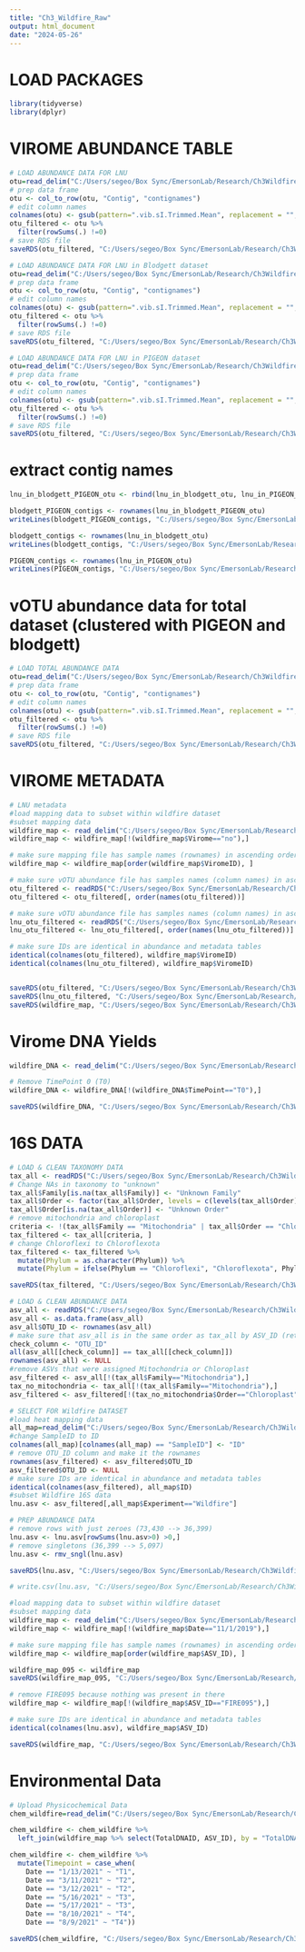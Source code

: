 ---
title: "Ch3_Wildfire_Raw"
output: html_document
date: "2024-05-26"
---

# LOAD PACKAGES
```{r}
library(tidyverse)
library(dplyr)
```

# VIROME ABUNDANCE TABLE
```{r}
# LOAD ABUNDANCE DATA FOR LNU
otu=read_delim("C:/Users/segeo/Box Sync/EmersonLab/Research/Ch3Wildfire/R_Figures/input data/all.good.75.tmean.tsv", delim = "\t", col_names = TRUE)
# prep data frame
otu <- col_to_row(otu, "Contig", "contignames")
# edit column names 
colnames(otu) <- gsub(pattern=".vib.sI.Trimmed.Mean", replacement = "", x=colnames(otu))
otu_filtered <- otu %>%
  filter(rowSums(.) !=0)
# save RDS file
saveRDS(otu_filtered, "C:/Users/segeo/Box Sync/EmersonLab/Research/Ch3Wildfire/R_Figures/rds/lnu_otu.RDS")
```

```{r}
# LOAD ABUNDANCE DATA FOR LNU in Blodgett dataset
otu=read_delim("C:/Users/segeo/Box Sync/EmersonLab/Research/Ch3Wildfire/R_Figures/input data/LNU.in.Blodgett.75.tmean.tsv", delim = "\t", col_names = TRUE)
# prep data frame
otu <- col_to_row(otu, "Contig", "contignames")
# edit column names 
colnames(otu) <- gsub(pattern=".vib.sI.Trimmed.Mean", replacement = "", x=colnames(otu))
otu_filtered <- otu %>%
  filter(rowSums(.) !=0)
# save RDS file
saveRDS(otu_filtered, "C:/Users/segeo/Box Sync/EmersonLab/Research/Ch3Wildfire/R_Figures/rds/lnu_in_blodgett_otu.RDS")
```

```{r}
# LOAD ABUNDANCE DATA FOR LNU in PIGEON dataset
otu=read_delim("C:/Users/segeo/Box Sync/EmersonLab/Research/Ch3Wildfire/R_Figures/input data/LNU.in.PIGEON.75.tmean.tsv", delim = "\t", col_names = TRUE)
# prep data frame
otu <- col_to_row(otu, "Contig", "contignames")
# edit column names 
colnames(otu) <- gsub(pattern=".vib.sI.Trimmed.Mean", replacement = "", x=colnames(otu))
otu_filtered <- otu %>%
  filter(rowSums(.) !=0)
# save RDS file
saveRDS(otu_filtered, "C:/Users/segeo/Box Sync/EmersonLab/Research/Ch3Wildfire/R_Figures/rds/lnu_in_PIGEON_otu.RDS")
```

# extract contig names
```{r}
lnu_in_blodgett_PIGEON_otu <- rbind(lnu_in_blodgett_otu, lnu_in_PIGEON_otu)

blodgett_PIGEON_contigs <- rownames(lnu_in_blodgett_PIGEON_otu)
writeLines(blodgett_PIGEON_contigs, "C:/Users/segeo/Box Sync/EmersonLab/Research/Ch3Wildfire/R_Figures/input data/blodgett_PIGEON_contigs.txt")

blodgett_contigs <- rownames(lnu_in_blodgett_otu)
writeLines(blodgett_contigs, "C:/Users/segeo/Box Sync/EmersonLab/Research/Ch3Wildfire/R_Figures/input data/blodgett_contigs.txt")

PIGEON_contigs <- rownames(lnu_in_PIGEON_otu)
writeLines(PIGEON_contigs, "C:/Users/segeo/Box Sync/EmersonLab/Research/Ch3Wildfire/R_Figures/input data/PIGEON_contigs.txt")
```

# vOTU abundance data for total dataset (clustered with PIGEON and blodgett)
```{r}
# LOAD TOTAL ABUNDANCE DATA
otu=read_delim("C:/Users/segeo/Box Sync/EmersonLab/Research/Ch3Wildfire/R_Figures/input data/LNU.clustered.Pb.75.tmean.tsv", delim = "\t", col_names = TRUE)
# prep data frame
otu <- col_to_row(otu, "Contig", "contignames")
# edit column names 
colnames(otu) <- gsub(pattern=".vib.sI.Trimmed.Mean", replacement = "", x=colnames(otu))
otu_filtered <- otu %>%
  filter(rowSums(.) !=0)
# save RDS file
saveRDS(otu_filtered, "C:/Users/segeo/Box Sync/EmersonLab/Research/Ch3Wildfire/R_Figures/rds/lnu_in_Pb_otu.RDS")
```

# VIROME METADATA
```{r}
# LNU metadata
#load mapping data to subset within wildfire dataset 
#subset mapping data
wildfire_map <- read_delim("C:/Users/segeo/Box Sync/EmersonLab/Research/Ch3Wildfire/R_Figures/input data/QuailMcL_Metadata.txt", delim = "\t", col_names = TRUE)
wildfire_map <- wildfire_map[!(wildfire_map$Virome=="no"),]

# make sure mapping file has sample names (rownames) in ascending order
wildfire_map <- wildfire_map[order(wildfire_map$ViromeID), ]

# make sure vOTU abundance file has samples names (column names) in ascending order
otu_filtered <- readRDS("C:/Users/segeo/Box Sync/EmersonLab/Research/Ch3Wildfire/R_Figures/rds/lnu_in_Pb_otu.RDS")
otu_filtered <- otu_filtered[, order(names(otu_filtered))]

# make sure vOTU abundance file has samples names (column names) in ascending order
lnu_otu_filtered <- readRDS("C:/Users/segeo/Box Sync/EmersonLab/Research/Ch3Wildfire/R_Figures/rds/lnu_otu.RDS")
lnu_otu_filtered <- lnu_otu_filtered[, order(names(lnu_otu_filtered))]

# make sure IDs are identical in abundance and metadata tables
identical(colnames(otu_filtered), wildfire_map$ViromeID)
identical(colnames(lnu_otu_filtered), wildfire_map$ViromeID)


saveRDS(otu_filtered, "C:/Users/segeo/Box Sync/EmersonLab/Research/Ch3Wildfire/R_Figures/rds/lnu_in_Pb_otu.RDS")
saveRDS(lnu_otu_filtered, "C:/Users/segeo/Box Sync/EmersonLab/Research/Ch3Wildfire/R_Figures/rds/lnu_otu.RDS")
saveRDS(wildfire_map, "C:/Users/segeo/Box Sync/EmersonLab/Research/Ch3Wildfire/R_Figures/rds/wildfire_vOTU_map.RDS")
```

# Virome DNA Yields
```{r}
wildfire_DNA <- read_delim("C:/Users/segeo/Box Sync/EmersonLab/Research/Ch3Wildfire/R_Figures/input data/QuailMcL_Metadata.txt", delim = "\t", col_names = TRUE)

# Remove TimePoint 0 (T0)
wildfire_DNA <- wildfire_DNA[!(wildfire_DNA$TimePoint=="T0"),]

saveRDS(wildfire_DNA, "C:/Users/segeo/Box Sync/EmersonLab/Research/Ch3Wildfire/R_Figures/rds/wildfire_DNA.RDS")

```


# 16S DATA
```{r}
# LOAD & CLEAN TAXONOMY DATA
tax_all <- readRDS("C:/Users/segeo/Box Sync/EmersonLab/Research/Ch3Wildfire/R_Figures/rds/tax_all.RDS")
# Change NAs in taxonomy to "unknown"
tax_all$Family[is.na(tax_all$Family)] <- "Unknown Family"
tax_all$Order <- factor(tax_all$Order, levels = c(levels(tax_all$Order), "Unknown Order"))
tax_all$Order[is.na(tax_all$Order)] <- "Unknown Order"
# remove mitochondria and chloroplast
criteria <- !(tax_all$Family == "Mitochondria" | tax_all$Order == "Chloroplast")
tax_filtered <- tax_all[criteria, ]
# change Chloroflexi to Chloroflexota
tax_filtered <- tax_filtered %>%
  mutate(Phylum = as.character(Phylum)) %>%
  mutate(Phylum = ifelse(Phylum == "Chloroflexi", "Chloroflexota", Phylum))

saveRDS(tax_filtered, "C:/Users/segeo/Box Sync/EmersonLab/Research/Ch3Wildfire/R_Figures/rds/tax_filtered.RDS")

# LOAD & CLEAN ABUNDANCE DATA
asv_all <- readRDS("C:/Users/segeo/Box Sync/EmersonLab/Research/Ch3Wildfire/R_Figures/rds/asv_all.RDS")
asv_all <- as.data.frame(asv_all)
asv_all$OTU_ID <- rownames(asv_all)
# make sure that asv_all is in the same order as tax_all by ASV_ID (return = TRUE)
check_column <- "OTU_ID"
all(asv_all[[check_column]] == tax_all[[check_column]])
rownames(asv_all) <- NULL
#remove ASVs that were assigned Mitochondria or Chloroplast
asv_filtered <- asv_all[!(tax_all$Family=="Mitochondria"),]
tax_no_mitochondria <- tax_all[!(tax_all$Family=="Mitochondria"),]
asv_filtered <- asv_filtered[!(tax_no_mitochondria$Order=="Chloroplast"),]

# SELECT FOR Wildfire DATASET
#load heat mapping data
all_map=read_delim("C:/Users/segeo/Box Sync/EmersonLab/Research/Ch3Wildfire/R_Figures/input data/16S_ID.txt", delim = "\t", col_names = TRUE)
#change SampleID to ID
colnames(all_map)[colnames(all_map) == "SampleID"] <- "ID"
# remove OTU_ID column and make it the rownames
rownames(asv_filtered) <- asv_filtered$OTU_ID
asv_filtered$OTU_ID <- NULL
# make sure IDs are identical in abundance and metadata tables
identical(colnames(asv_filtered), all_map$ID)
#subset Wildfire 16S data
lnu.asv <- asv_filtered[,all_map$Experiment=="Wildfire"]

# PREP ABUNDANCE DATA
# remove rows with just zeroes (73,430 --> 36,399)
lnu.asv <- lnu.asv[rowSums(lnu.asv>0) >0,]
# remove singletons (36,399 --> 5,097) 
lnu.asv <- rmv_sngl(lnu.asv)

saveRDS(lnu.asv, "C:/Users/segeo/Box Sync/EmersonLab/Research/Ch3Wildfire/R_Figures/rds/lnu.asv.RDS")

# write.csv(lnu.asv, "C:/Users/segeo/Box Sync/EmersonLab/Research/Ch3Wildfire/16S_rRNA_ASV_Abundance_Table.csv")

#load mapping data to subset within wildfire dataset 
#subset mapping data
wildfire_map <- read_delim("C:/Users/segeo/Box Sync/EmersonLab/Research/Ch3Wildfire/R_Figures/input data/QuailMcL_Metadata.txt", delim = "\t", col_names = TRUE)
wildfire_map <- wildfire_map[!(wildfire_map$Date=="11/1/2019"),]

# make sure mapping file has sample names (rownames) in ascending order
wildfire_map <- wildfire_map[order(wildfire_map$ASV_ID), ]

wildfire_map_095 <- wildfire_map
saveRDS(wildfire_map_095, "C:/Users/segeo/Box Sync/EmersonLab/Research/Ch3Wildfire/R_Figures/input data/wildfire_map_095.RDS")

# remove FIRE095 because nothing was present in there
wildfire_map <- wildfire_map[!(wildfire_map$ASV_ID=="FIRE095"),]

# make sure IDs are identical in abundance and metadata tables
identical(colnames(lnu.asv), wildfire_map$ASV_ID)

saveRDS(wildfire_map, "C:/Users/segeo/Box Sync/EmersonLab/Research/Ch3Wildfire/R_Figures/rds/wildfire_asv_map.RDS")
```

# Environmental Data
```{r}
# Upload Physicochemical Data
chem_wildfire=read_delim("C:/Users/segeo/Box Sync/EmersonLab/Research/Ch3Wildfire/R_Figures/input data/lnu_env_data.csv", delim = ",", col_names = TRUE)

chem_wildfire <- chem_wildfire %>%
  left_join(wildfire_map %>% select(TotalDNAID, ASV_ID), by = "TotalDNAID")

chem_wildfire <- chem_wildfire %>%
  mutate(Timepoint = case_when(
    Date == "1/13/2021" ~ "T1",
    Date == "3/11/2021" ~ "T2",
    Date == "3/12/2021" ~ "T2",
    Date == "5/16/2021" ~ "T3",
    Date == "5/17/2021" ~ "T3",
    Date == "8/10/2021" ~ "T4", 
    Date == "8/9/2021" ~ "T4"))

saveRDS(chem_wildfire, "C:/Users/segeo/Box Sync/EmersonLab/Research/Ch3Wildfire/R_Figures/rds/chem_wildfire.RDS")
```

